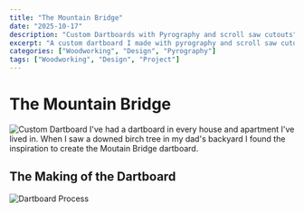 ```yaml
---
title: "The Mountain Bridge"
date: "2025-10-17"
description: "Custom Dartboards with Pyrography and scroll saw cutouts"
excerpt: "A custom dartboard I made with pyrography and scroll saw cutouts."
categories: ["Woodworking", "Design", "Pyrography"]
tags: ["Woodworking", "Design", "Project"]
---
```

# The Mountain Bridge
![Custom Dartboard](../../assets/blogImg/woodworking/DartBoard-TheBridge.png)
I've had a dartboard in every house and apartment I've lived in. When I saw a downed birch tree in my dad's backyard I found the inspiration to create the Moutain Bridge dartboard.  

## The Making of the Dartboard
![Dartboard Process](../../assets/blogImg/woodworking/Dartboard-TheBridge-makingOf-1.png)



